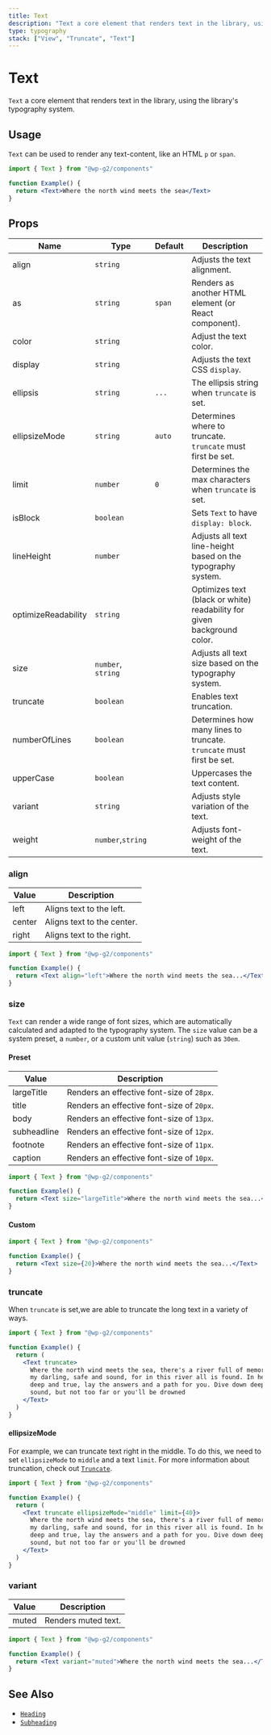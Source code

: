 ```yaml
---
title: Text
description: "Text a core element that renders text in the library, using the library's typography system."
type: typography
stack: ["View", "Truncate", "Text"]
---
```


# Text

`Text` a core element that renders text in the library, using the library's typography system.

## Usage

`Text` can be used to render any text-content, like an HTML `p` or `span`.

```jsx live
import { Text } from "@wp-g2/components"

function Example() {
  return <Text>Where the north wind meets the sea</Text>
}
```

## Props

| Name                | Type               | Default | Description                                                             |
| ------------------- | ------------------ | ------- | ----------------------------------------------------------------------- |
| align               | `string`           |         | Adjusts the text alignment.                                             |
| as                  | `string`           | `span`  | Renders as another HTML element (or React component).                   |
| color               | `string`           |         | Adjust the text color.                                                  |
| display             | `string`           |         | Adjusts the text CSS `display`.                                         |
| ellipsis            | `string`           | `...`   | The ellipsis string when `truncate` is set.                             |
| ellipsizeMode       | `string`           | `auto`  | Determines where to truncate. `truncate` must first be set.             |
| limit               | `number`           | `0`     | Determines the max characters when `truncate` is set.                   |
| isBlock             | `boolean`          |         | Sets `Text` to have `display: block`.                                   |
| lineHeight          | `number`           |         | Adjusts all text line-height based on the typography system.            |
| optimizeReadability | `string`           |         | Optimizes text (black or white) readability for given background color. |
| size                | `number`, `string` |         | Adjusts all text size based on the typography system.                   |
| truncate            | `boolean`          |         | Enables text truncation.                                                |
| numberOfLines       | `boolean`          |         | Determines how many lines to truncate. `truncate` must first be set.    |
| upperCase           | `boolean`          |         | Uppercases the text content.                                            |
| variant             | `string`           |         | Adjusts style variation of the text.                                    |
| weight              | `number`,`string`  |         | Adjusts font-weight of the text.                                        |

### align

| Value  | Description                |
| ------ | -------------------------- |
| left   | Aligns text to the left.   |
| center | Aligns text to the center. |
| right  | Aligns text to the right.  |

```jsx live
import { Text } from "@wp-g2/components"

function Example() {
  return <Text align="left">Where the north wind meets the sea...</Text>
}
```

### size

`Text` can render a wide range of font sizes, which are automatically calculated and adapted to the typography system. The `size` value can be a system preset, a `number`, or a custom unit value (`string`) such as `30em`.

#### Preset

| Value       | Description                               |
| ----------- | ----------------------------------------- |
| largeTitle  | Renders an effective font-size of `28px`. |
| title       | Renders an effective font-size of `20px`. |
| body        | Renders an effective font-size of `13px`. |
| subheadline | Renders an effective font-size of `12px`. |
| footnote    | Renders an effective font-size of `11px`. |
| caption     | Renders an effective font-size of `10px`. |

```jsx live
import { Text } from "@wp-g2/components"

function Example() {
  return <Text size="largeTitle">Where the north wind meets the sea...</Text>
}
```

#### Custom

```jsx live
import { Text } from "@wp-g2/components"

function Example() {
  return <Text size={20}>Where the north wind meets the sea...</Text>
}
```

### truncate

When `truncate` is set,we are able to truncate the long text in a variety of ways.

```jsx live
import { Text } from "@wp-g2/components"

function Example() {
  return (
    <Text truncate>
      Where the north wind meets the sea, there's a river full of memory. Sleep,
      my darling, safe and sound, for in this river all is found. In her waters,
      deep and true, lay the answers and a path for you. Dive down deep into her
      sound, but not too far or you'll be drowned
    </Text>
  )
}
```

#### ellipsizeMode

For example, we can truncate text right in the middle. To do this, we need to set `ellipsizeMode` to `middle` and a text `limit`. For more information about truncation, check out [`Truncate`](/components/truncate).

```jsx live
import { Text } from "@wp-g2/components"

function Example() {
  return (
    <Text truncate ellipsizeMode="middle" limit={40}>
      Where the north wind meets the sea, there's a river full of memory. Sleep,
      my darling, safe and sound, for in this river all is found. In her waters,
      deep and true, lay the answers and a path for you. Dive down deep into her
      sound, but not too far or you'll be drowned
    </Text>
  )
}
```

### variant

| Value | Description         |
| ----- | ------------------- |
| muted | Renders muted text. |

```jsx live
import { Text } from "@wp-g2/components"

function Example() {
  return <Text variant="muted">Where the north wind meets the sea...</Text>
}
```

## See Also

- [`Heading`](/components/heading/)
- [`Subheading`](/components/subheading/)
